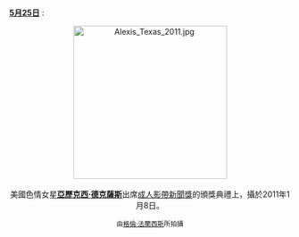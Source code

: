 <br />'''[[Portal:色情/每日圖片/5月25日|5月25日]]''' :
<center>
[[File:Alexis_Texas_2011.jpg|275px]]
<br><br>
美國色情女星'''[[亞歷克西·德克薩斯|亞歷克西·德克薩斯]]'''出席[[成人影帶新聞獎|成人影帶新聞獎]]的頒獎典禮上，攝於2011年1月8日。
<p>
<small>由[[:en:User:Toglenn|格倫·法蘭西斯]]所拍攝</small>
</center>